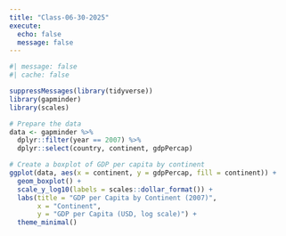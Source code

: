```yaml
---
title: "Class-06-30-2025"
execute:
  echo: false
  message: false
---
```


```r
#| message: false
#| cache: false

suppressMessages(library(tidyverse))
library(gapminder)
library(scales)

# Prepare the data
data <- gapminder %>%
  dplyr::filter(year == 2007) %>%
  dplyr::select(country, continent, gdpPercap)

# Create a boxplot of GDP per capita by continent
ggplot(data, aes(x = continent, y = gdpPercap, fill = continent)) +
  geom_boxplot() +
  scale_y_log10(labels = scales::dollar_format()) +
  labs(title = "GDP per Capita by Continent (2007)",
       x = "Continent",
       y = "GDP per Capita (USD, log scale)") +
  theme_minimal()

``` 